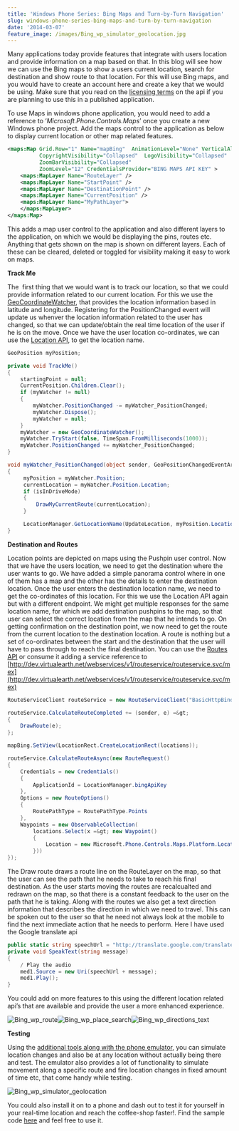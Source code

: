 ```yaml
---
title: 'Windows Phone Series: Bing Maps and Turn-by-Turn Navigation'
slug: windows-phone-series-bing-maps-and-turn-by-turn-navigation
date: '2014-03-07'
feature_image: /images/Bing_wp_simulator_geolocation.jpg
---
```

Many applications today provide features that integrate with users location and provide information on a map based on that. In this blog will see how we can use the Bing maps to show a users current location, search for destination and show route to that location. For this will use Bing maps, and you would have to create an account here and create a key that we would be using. Make sure that you read on the [licensing terms](http://www.microsoft.com/maps/product/terms.html) on the api if you are planning to use this in a published application.

To use Maps in windows phone application, you would need to add a reference to ‘_Microsoft.Phone.Controls.Maps_’ once you create a new Windows phone project. Add the maps control to the application as below to display current location or other map related features.

```xml
<maps:Map Grid.Row="1" Name="mapBing"  AnimationLevel="None" VerticalAlignment="Stretch" VerticalContentAlignment="Stretch"
          CopyrightVisibility="Collapsed"  LogoVisibility="Collapsed"
          ZoomBarVisibility="Collapsed"
          ZoomLevel="12" CredentialsProvider="BING MAPS API KEY" >
    <maps:MapLayer Name="RouteLayer" />
    <maps:MapLayer Name="StartPoint" />
    <maps:MapLayer Name="DestinationPoint" />
    <maps:MapLayer Name="CurrentPosition" />
    <maps:MapLayer Name="MyPathLayer">
    </maps:MapLayer>
</maps:Map>

```

This adds a map user control to the application and also different layers to the application, on which we would be displaying the pins, routes etc. Anything that gets shown on the map is shown on different layers. Each of these can be cleared, deleted or toggled for visibility making it easy to work on maps.

**Track Me**

The  first thing that we would want is to track our location, so that we could provide information related to our current location. For this we use the [GeoCoordinateWatcher](http://msdn.microsoft.com/en-us/library/system.device.location.geocoordinatewatcher\(v=vs.110\).aspx), that provides the location information based in latitude and longitude. Registering for the PositionChanged event will update us whenver the location information related to the user has changed, so that we can update/obtain the real time location of the user if he is on the move. Once we have the user location co-ordinates, we can use the [Location API](http://msdn.microsoft.com/en-us/library/ff701715.aspx), to get the location name.

```csharp
GeoPosition myPosition;

private void TrackMe()
{
    startingPoint = null;
    CurrentPosition.Children.Clear();
    if (myWatcher != null)
    {
        myWatcher.PositionChanged -= myWatcher_PositionChanged;
        myWatcher.Dispose();
        myWatcher = null;
    }
    myWatcher = new GeoCoordinateWatcher();
    myWatcher.TryStart(false, TimeSpan.FromMilliseconds(1000));
    myWatcher.PositionChanged += myWatcher_PositionChanged;
}

void myWatcher_PositionChanged(object sender, GeoPositionChangedEventArgs e)
{
     myPosition = myWatcher.Position;
     currentLocation = myWatcher.Position.Location;
     if (isInDriveMode)
     {
         DrawMyCurrentRoute(currentLocation);
     }

     LocationManager.GetLocationName(UpdateLocation, myPosition.Location.Latitude.ToString(), myPosition.Location.Longitude.ToString());
}

```

**Destination and Routes**

Location points are depicted on maps using the Pushpin user control. Now that we have the users location, we need to get the destination where the user wants to go. We have added a simple panorama control where in one of them has a map and the other has the details to enter the destination location. Once the user enters the destination location name, we need to get the co-ordinates of this location. For this we use the Location API again but with a different endpoint. We might get multiple responses for the same location name, for which we add destination pushpins to the map, so that user can select the correct location from the map that he intends to go. On getting confirmation on the destination point, we now need to get the route from the current location to the destination location. A route is nothing but a set of co-ordinates between the start and the destination that the user will have to pass through to reach the final destination. You can use the [Routes API](http://msdn.microsoft.com/en-us/library/ff701705.aspx) or consume it adding a service reference to [http://dev.virtualearth.net/webservices/v1/routeservice/routeservice.svc/mex](http://dev.virtualearth.net/webservices/v1/routeservice/routeservice.svc/mex)

```csharp
RouteServiceClient routeService = new RouteServiceClient("BasicHttpBinding_IRouteService");

routeService.CalculateRouteCompleted += (sender, e) =&gt;
{
    DrawRoute(e);
};

mapBing.SetView(LocationRect.CreateLocationRect(locations));

routeService.CalculateRouteAsync(new RouteRequest()
{
    Credentials = new Credentials()
    {
        ApplicationId = LocationManager.bingApiKey
    },
    Options = new RouteOptions()
    {
        RoutePathType = RoutePathType.Points
    },
    Waypoints = new ObservableCollection(
        locations.Select(x =&gt; new Waypoint()
        {
            Location = new Microsoft.Phone.Controls.Maps.Platform.Location() { Latitude = x.Latitude, Longitude = x.Longitude }
        }))
});

```

The Draw route draws a route line on the RouteLayer on the map, so that the user can see the path that he needs to take to reach his final destination. As the user starts moving the routes are recalcualted and redrawn on the map, so that there is a constant feedback to the user on the path that he is taking. Along with the routes we also get a text direction information that describes the direction in which we need to travel. This can be spoken out to the user so that he need not always look at the mobile to find the next immediate action that he needs to perform. Here I have used the Google translate api

```csharp
public static string speechUrl = "http://translate.google.com/translate_tts?tl=en&amp;q=";
private void SpeakText(string message)
{
    / Play the audio
    med1.Source = new Uri(speechUrl + message);
    med1.Play();
}

```

You could add on more features to this using the different location related api’s that are available and provide the user a more enhanced experience.

![Bing_wp_route](/images/Bing_wp_route.jpg)![Bing_wp_place_search](/images/Bing_wp_place_search.jpg)![Bing_wp_directions_text](/images/Bing_wp_directions_text.jpg)

**Testing**

Using the [additional tools along with the phone emulator](http://msdn.microsoft.com/en-us/library/windowsphone/develop/hh202933\(v=vs.105\).aspx), you can simulate location changes and also be at any location without actually being there and test. The emulator also provides a lot of functionality to simulate movement along a specific route and fire location changes in fixed amount of time etc, that come handy while testing.

![Bing_wp_simulator_geolocation](/images/Bing_wp_simulator_geolocation.jpg)

You could also install it on to a phone and dash out to test it for yourself in your real-time location and reach the coffee-shop faster!. Find the sample code [here](https://github.com/rahulpnath/Blog/tree/master/SimpleGPS) and feel free to use it.

